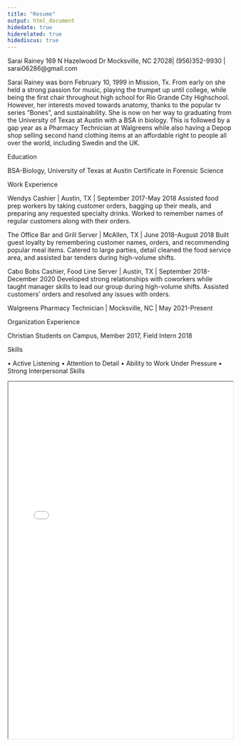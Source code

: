 ```yaml
---
title: "Resume"
output: html_document
hidedate: true
hiderelated: true
hidediscus: true
---
```

Sarai Rainey 
169 N Hazelwood Dr Mocksville, NC 27028| (956)352-9930 | sarai06286@gmail.com

Sarai Rainey was born February 10, 1999 in Mission, Tx. From early on she held a strong passion for music, playing the trumpet up until college, while being the first chair throughout high school for Rio Grande City Highschool. However, her interests moved towards anatomy, thanks to the popular tv series "Bones", and sustainability. She is now on her way to graduating from the University of Texas at Austin with a BSA in biology. This is followed by a gap year as a Pharmacy Technician at Walgreens while also having a Depop shop selling second hand clothing items at an affordable right to people all over the world, including Swedin and the UK. 

Education

BSA-Biology, University of Texas at Austin
Certificate in Forensic Science

Work Experience

Wendys
Cashier | Austin, TX | September 2017-May 2018
Assisted food prep workers by taking customer orders, bagging up their meals, and preparing any requested specialty drinks. Worked to remember names of regular customers along with their orders.

The Office Bar and Grill
Server | McAllen, TX | June 2018-August 2018
Built guest loyalty by remembering customer names, orders, and recommending popular meal items. Catered to large parties, detail cleaned the food service area, and assisted bar tenders during high-volume shifts.

Cabo Bobs
Cashier, Food Line Server | Austin, TX | September 2018- December 2020
Developed strong relationships with coworkers while taught manager skills to lead our group during high-volume shifts. Assisted customers’ orders and resolved any issues with orders.

Walgreens
Pharmacy Technician | Mocksville, NC | May 2021-Present

Organization Experience


Christian Students on Campus, Member 2017, Field Intern 2018

Skills


•	Active Listening
•	Attention to Detail
•	Ability to Work Under Pressure
•	Strong Interpersonal Skills

<center>
<iframe src="/resume.pdf" width="100%" height="800" border="0"></iframe>
</center>
